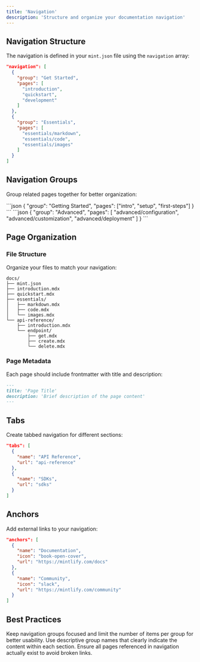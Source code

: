 ```yaml
---
title: 'Navigation'
description: 'Structure and organize your documentation navigation'
---
```


## Navigation Structure

The navigation is defined in your `mint.json` file using the `navigation` array:

```json
"navigation": [
  {
    "group": "Get Started",
    "pages": [
      "introduction",
      "quickstart",
      "development"
    ]
  },
  {
    "group": "Essentials",
    "pages": [
      "essentials/markdown",
      "essentials/code",
      "essentials/images"
    ]
  }
]
```

## Navigation Groups

Group related pages together for better organization:

<AccordionGroup>
  <Accordion title="Basic Group">
    ```json
    {
      "group": "Getting Started",
      "pages": ["intro", "setup", "first-steps"]
    }
    ```
  </Accordion>

  <Accordion title="Nested Pages">
    ```json
    {
      "group": "Advanced",
      "pages": [
        "advanced/configuration",
        "advanced/customization",
        "advanced/deployment"
      ]
    }
    ```
  </Accordion>
</AccordionGroup>

## Page Organization

### File Structure

Organize your files to match your navigation:

```
docs/
├── mint.json
├── introduction.mdx
├── quickstart.mdx
├── essentials/
│   ├── markdown.mdx
│   ├── code.mdx
│   └── images.mdx
└── api-reference/
    ├── introduction.mdx
    └── endpoint/
        ├── get.mdx
        ├── create.mdx
        └── delete.mdx
```

### Page Metadata

Each page should include frontmatter with title and description:

```markdown
---
title: 'Page Title'
description: 'Brief description of the page content'
---
```

## Tabs

Create tabbed navigation for different sections:

```json
"tabs": [
  {
    "name": "API Reference",
    "url": "api-reference"
  },
  {
    "name": "SDKs",
    "url": "sdks"
  }
]
```

## Anchors

Add external links to your navigation:

```json
"anchors": [
  {
    "name": "Documentation",
    "icon": "book-open-cover",
    "url": "https://mintlify.com/docs"
  },
  {
    "name": "Community",
    "icon": "slack",
    "url": "https://mintlify.com/community"
  }
]
```

## Best Practices

<Tip>
  Keep navigation groups focused and limit the number of items per group for better usability.
</Tip>

<Note>
  Use descriptive group names that clearly indicate the content within each section.
</Note>

<Warning>
  Ensure all pages referenced in navigation actually exist to avoid broken links.
</Warning>
